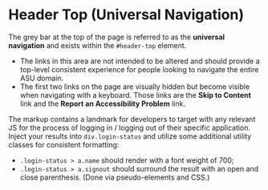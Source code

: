 
<Meta title="Docs/Global Header/Header top" />

# Header Top (Universal Navigation)

The grey bar at the top of the page is referred to as the **universal navigation** and exists within the `#header-top` element.

- The links in this area are not intended to be altered and should provide a top-level consistent experience for people looking to navigate the entire ASU domain.
- The first two links on the page are visually hidden but become visible when navigating with a keyboard. Those links are the **Skip to Content** link and the **Report an Accessibility Problem** link.

The markup contains a landmark for developers to target with any relevant JS for the process of logging in / logging out of their specific application. Inject your results into `div.login-status` and utilize some additional utility classes for consistent formatting:

- `.login-status > a.name` should render with a font weight of 700;
- `.login-status > a.signout` should surround the result with an open and close parenthesis. (Done via pseudo-elements and CSS.)
